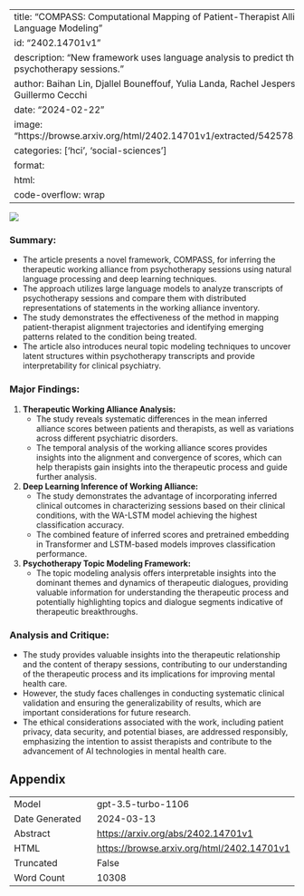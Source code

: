 
---
title: "COMPASS: Computational Mapping of Patient-Therapist Alliance Strategies with Language Modeling"
id: "2402.14701v1"
description: "New framework uses language analysis to predict therapeutic alliance in psychotherapy sessions."
author: Baihan Lin, Djallel Bouneffouf, Yulia Landa, Rachel Jespersen, Cheryl Corcoran, Guillermo Cecchi
date: "2024-02-22"
image: "https://browse.arxiv.org/html/2402.14701v1/extracted/5425781/Figures/waa_pipeline_2.png"
categories: ['hci', 'social-sciences']
format:
  html:
    code-overflow: wrap
---

![](https://browse.arxiv.org/html/2402.14701v1/extracted/5425781/Figures/waa_pipeline_2.png)

### Summary:
- The article presents a novel framework, COMPASS, for inferring the therapeutic working alliance from psychotherapy sessions using natural language processing and deep learning techniques.
- The approach utilizes large language models to analyze transcripts of psychotherapy sessions and compare them with distributed representations of statements in the working alliance inventory.
- The study demonstrates the effectiveness of the method in mapping patient-therapist alignment trajectories and identifying emerging patterns related to the condition being treated.
- The article also introduces neural topic modeling techniques to uncover latent structures within psychotherapy transcripts and provide interpretability for clinical psychiatry.

### Major Findings:
1. **Therapeutic Working Alliance Analysis:**
   - The study reveals systematic differences in the mean inferred alliance scores between patients and therapists, as well as variations across different psychiatric disorders.
   - The temporal analysis of the working alliance scores provides insights into the alignment and convergence of scores, which can help therapists gain insights into the therapeutic process and guide further analysis.

2. **Deep Learning Inference of Working Alliance:**
   - The study demonstrates the advantage of incorporating inferred clinical outcomes in characterizing sessions based on their clinical conditions, with the WA-LSTM model achieving the highest classification accuracy.
   - The combined feature of inferred scores and pretrained embedding in Transformer and LSTM-based models improves classification performance.

3. **Psychotherapy Topic Modeling Framework:**
   - The topic modeling analysis offers interpretable insights into the dominant themes and dynamics of therapeutic dialogues, providing valuable information for understanding the therapeutic process and potentially highlighting topics and dialogue segments indicative of therapeutic breakthroughs.

### Analysis and Critique:
- The study provides valuable insights into the therapeutic relationship and the content of therapy sessions, contributing to our understanding of the therapeutic process and its implications for improving mental health care.
- However, the study faces challenges in conducting systematic clinical validation and ensuring the generalizability of results, which are important considerations for future research.
- The ethical considerations associated with the work, including patient privacy, data security, and potential biases, are addressed responsibly, emphasizing the intention to assist therapists and contribute to the advancement of AI technologies in mental health care.

## Appendix

|          |          |
|----------|----------|
| Model     | gpt-3.5-turbo-1106       |
| Date Generated     | 2024-03-13       |
| Abstract | [https://arxiv.org/abs/2402.14701v1](https://arxiv.org/abs/2402.14701v1)        |
| HTML     | [https://browse.arxiv.org/html/2402.14701v1](https://browse.arxiv.org/html/2402.14701v1)       |
| Truncated       | False       |
| Word Count       | 10308       |